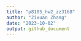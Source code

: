 ```yaml
---
title: "p8105_hw2_zz3168"
author: "Zixuan Zhang"
date: "2023-10-02"
output: github_document
---
```



